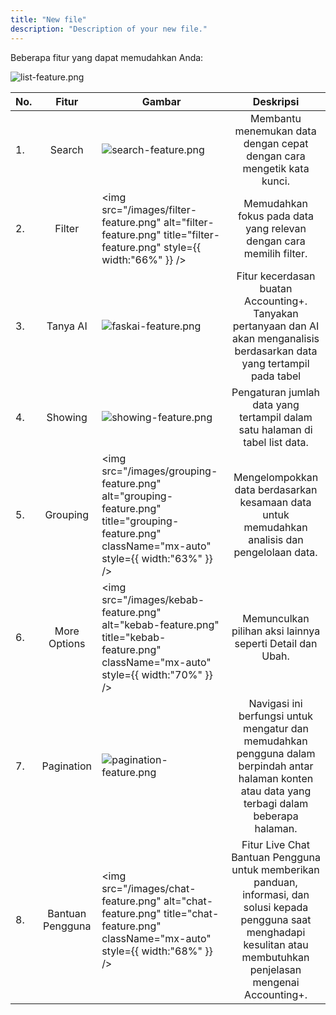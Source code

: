 ```yaml
---
title: "New file"
description: "Description of your new file."
---
```


<Tip>
  Beberapa fitur yang dapat memudahkan Anda:

  ![list-feature.png](/images/list-feature.png)
</Tip>

| No. | **Fitur**        | Gambar                                                                                                                                                   | **Deskripsi**                                                                                                                                                                 |
| --- | :--------------: | -------------------------------------------------------------------------------------------------------------------------------------------------------- | :---------------------------------------------------------------------------------------------------------------------------------------------------------------------------: |
| 1.  | Search           | ![search-feature.png](/images/search-feature.png)                                                                                                        | Membantu menemukan data dengan cepat dengan cara mengetik kata kunci.                                                                                                         |
| 2.  | Filter           | <img   src="/images/filter-feature.png"   alt="filter-feature.png"   title="filter-feature.png"   style={{ width:"66%" }} />                             | Memudahkan fokus pada data yang relevan dengan cara memilih filter.                                                                                                           |
| 3.  | Tanya AI         | ![faskai-feature.png](/images/faskai-feature.png)                                                                                                        | Fitur kecerdasan buatan Accounting\+. Tanyakan pertanyaan dan AI akan menganalisis berdasarkan data yang tertampil pada tabel                                                 |
| 4.  | Showing          | ![showing-feature.png](/images/showing-feature.png)                                                                                                      | Pengaturan jumlah data yang tertampil dalam satu halaman di tabel list data.                                                                                                  |
| 5.  | Grouping         | <img   src="/images/grouping-feature.png"   alt="grouping-feature.png"   title="grouping-feature.png"   className="mx-auto"   style={{ width:"63%" }} /> | Mengelompokkan data berdasarkan kesamaan data untuk memudahkan analisis dan pengelolaan data.                                                                                 |
| 6.  | More Options     | <img   src="/images/kebab-feature.png"   alt="kebab-feature.png"   title="kebab-feature.png"   className="mx-auto"   style={{ width:"70%" }} />          | Memunculkan pilihan aksi lainnya seperti Detail dan Ubah.                                                                                                                     |
| 7.  | Pagination       | ![pagination-feature.png](/images/pagination-feature.png)                                                                                                | Navigasi ini berfungsi untuk mengatur dan memudahkan pengguna dalam berpindah antar halaman konten atau data yang terbagi dalam beberapa halaman.                             |
| 8.  | Bantuan Pengguna | <img   src="/images/chat-feature.png"   alt="chat-feature.png"   title="chat-feature.png"   className="mx-auto"   style={{ width:"68%" }} />             | Fitur Live Chat Bantuan Pengguna untuk memberikan panduan, informasi, dan solusi kepada pengguna saat menghadapi kesulitan atau membutuhkan penjelasan mengenai Accounting\+. |